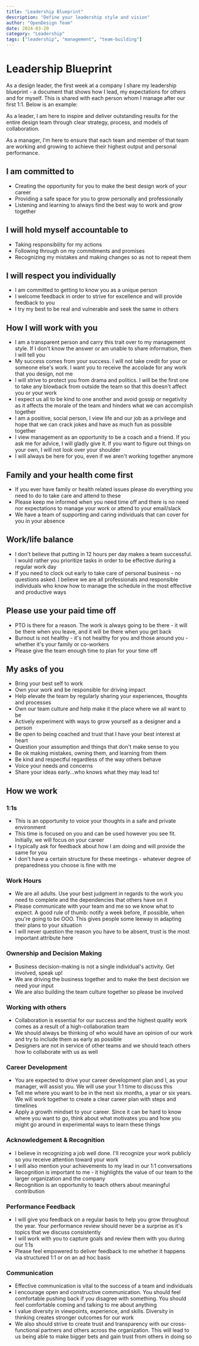 ```yaml
---
title: "Leadership Blueprint"
description: "Define your leadership style and vision"
author: "OpenDesign Team"
date: 2024-03-20
category: "Leadership"
tags: ["leadership", "management", "team-building"]
---
```


# Leadership Blueprint

<div class="gradient-panel">
  <p class="text-[17px] leading-7 text-[#4a5468] italic">
    As a design leader, the first week at a company I share my leadership blueprint - a document that shows how I lead, my expectations for others and for myself. This is shared with each person whom I manage after our first 1:1. Below is an example:
  </p>
</div>

As a leader, I am here to inspire and deliver outstanding results for the entire design team through clear strategy, process, and models of collaboration.

As a manager, I'm here to ensure that each team and member of that team are working and growing to achieve their highest output and personal performance.

## I am committed to

- Creating the opportunity for you to make the best design work of your career
- Providing a safe space for you to grow personally and professionally
- Listening and learning to always find the best way to work and grow together

## I will hold myself accountable to

- Taking responsibility for my actions
- Following through on my commitments and promises
- Recognizing my mistakes and making changes so as not to repeat them

## I will respect you individually

- I am committed to getting to know you as a unique person
- I welcome feedback in order to strive for excellence and will provide feedback to you
- I try my best to be real and vulnerable and seek the same in others

## How I will work with you

- I am a transparent person and carry this trait over to my management style. If I don't know the answer or am unable to share information, then I will tell you
- My success comes from your success. I will not take credit for your or someone else's work. I want you to receive the accolade for any work that you design, not me
- I will strive to protect you from drama and politics. I will be the first one to take any blowback from outside the team so that this doesn't affect you or your work
- I expect us all to be kind to one another and avoid gossip or negativity as it affects the morale of the team and hinders what we can accomplish together
- I am a positive, social person, I view life and our job as a privilege and hope that we can crack jokes and have as much fun as possible together
- I view management as an opportunity to be a coach and a friend. If you ask me for advice, I will gladly give it. If you want to figure out things on your own, I will not look over your shoulder
- I will always be here for you, even if we aren't working together anymore

## Family and your health come first

- If you ever have family or health related issues please do everything you need to do to take care and attend to these
- Please keep me informed when you need time off and there is no need nor expectations to manage your work or attend to your email/slack
- We have a team of supporting and caring individuals that can cover for you in your absence

## Work/life balance

- I don't believe that putting in 12 hours per day makes a team successful. I would rather you prioritize tasks in order to be effective during a regular work day
- If you need to clock out early to take care of personal business - no questions asked. I believe we are all professionals and responsible individuals who know how to manage the schedule in the most effective and productive ways

## Please use your paid time off

- PTO is there for a reason. The work is always going to be there - it will be there when you leave, and it will be there when you get back
- Burnout is not healthy - it's not healthy for you and those around you - whether it's your family or co-workers
- Please give the team enough time to plan for your time off

## My asks of you

- Bring your best self to work
- Own your work and be responsible for driving impact
- Help elevate the team by regularly sharing your experiences, thoughts and processes
- Own our team culture and help make it the place where we all want to be
- Actively experiment with ways to grow yourself as a designer and a person
- Be open to being coached and trust that I have your best interest at heart
- Question your assumption and things that don't make sense to you
- Be ok making mistakes, owning them, and learning from them
- Be kind and respectful regardless of the way others behave
- Voice your needs and concerns
- Share your ideas early...who knows what they may lead to!

## How we work

### 1:1s

- This is an opportunity to voice your thoughts in a safe and private environment
- This time is focused on you and can be used however you see fit. Initially, we will focus on your career
- I typically ask for feedback about how I am doing and will provide the same for you
- I don't have a certain structure for these meetings - whatever degree of preparedness you choose is fine with me

### Work Hours

- We are all adults. Use your best judgment in regards to the work you need to complete and the dependencies that others have on it
- Please communicate with your team and me so we know what to expect. A good rule of thumb: notify a week before, if possible, when you're going to be OOO. This gives people some leeway in adapting their plans to your situation
- I will never question the reason you have to be absent, trust is the most important attribute here

### Ownership and Decision Making

- Business decision-making is not a single individual's activity. Get involved, speak up!
- We are driving the business together and to make the best decision we need your input
- We are also building the team culture together so please be involved

### Working with others

- Collaboration is essential for our success and the highest quality work comes as a result of a high-collaboration team
- We should always be thinking of who would have an opinion of our work and try to include them as early as possible
- Designers are not in service of other teams and we should teach others how to collaborate with us as well

### Career Development

- You are expected to drive your career development plan and I, as your manager, will assist you. We will use your 1:1 time to discuss this
- Tell me where you want to be in the next six months, a year or six years. We will work together to create a clear career plan with steps and timelines
- Apply a growth mindset to your career. Since it can be hard to know where you want to go, think about what motivates you and how you might go around in experimental ways to learn these things

### Acknowledgement & Recognition

- I believe in recognizing a job well done. I'll recognize your work publicly so you receive attention toward your work
- I will also mention your achievements to my lead in our 1:1 conversations
- Recognition is important to me - it highlights the value of our team to the larger organization and the company
- Recognition is an opportunity to teach others about meaningful contribution

### Performance Feedback

- I will give you feedback on a regular basis to help you grow throughout the year. Your performance review should never be a surprise as it's topics that we discuss consistently
- I will work with you to capture goals and review them with you during our 1:1s
- Please feel empowered to deliver feedback to me whether it happens via structured 1:1 or on an ad hoc basis

### Communication

- Effective communication is vital to the success of a team and individuals
- I encourage open and constructive communication. You should feel comfortable pushing back if you disagree with something. You should feel comfortable coming and talking to me about anything
- I value diversity in viewpoints, experience, and skills. Diversity in thinking creates stronger outcomes for our work
- We also should strive to create trust and transparency with our cross-functional partners and others across the organization. This will lead to us being able to make bigger bets and gain trust from others in doing so
